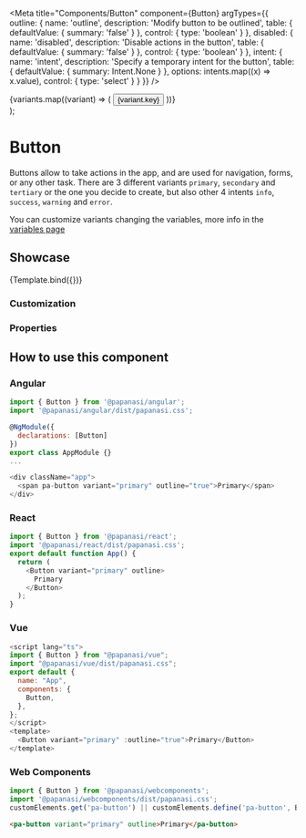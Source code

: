 
<Meta
  title="Components/Button"
  component={Button}
  argTypes={{
    outline: {
      name: 'outline',
      description: 'Modify button to be outlined',
      table: {
        defaultValue: { summary: 'false' }
      },
      control: {
        type: 'boolean'
      }
    },
    disabled: {
      name: 'disabled',
      description: 'Disable actions in the button',
      table: {
        defaultValue: { summary: 'false' }
      },
      control: {
        type: 'boolean'
      }
    },
    intent: {
      name: 'intent',
      description: 'Specify a temporary intent for the button',
      table: {
        defaultValue: { summary: Intent.None }
      },
      options: intents.map((x) => x.value),
      control: { type: 'select' }
    }
  }}
/>

  <div>
    {variants.map((variant) => (
      <Button key={variant.key} {...args} variant={variant.value}>
        {variant.key}
      </Button>
    ))}
  </div>
);

# Button

Buttons allow to take actions in the app, and are used for navigation, forms, or any other task.
There are 3 different variants `primary`, `secondary` and `tertiary` or the one you decide to create, but also other 4 intents `info`, `success`, `warning` and `error`.

You can customize variants changing the variables, more info in the [variables page](/docs/start--page)

## Showcase

<Canvas>
  <Story
    name="Default"
    args={{
      outline: false,
      disabled: false
    }}
  >
    {Template.bind({})}
  </Story>
</Canvas>

### Customization

<Customization />

### Properties

<ArgsTable story="Default" of={Button} />

## How to use this component

### Angular

```js
import { Button } from '@papanasi/angular';
import '@papanasi/angular/dist/papanasi.css';

@NgModule({
  declarations: [Button]
})
export class AppModule {}
...

<div className="app">
  <span pa-button variant="primary" outline="true">Primary</span>
</div>
```

### React

```js
import { Button } from '@papanasi/react';
import '@papanasi/react/dist/papanasi.css';
export default function App() {
  return (
    <Button variant="primary" outline>
      Primary
    </Button>
  );
}
```

### Vue

```js
<script lang="ts">
import { Button } from "@papanasi/vue";
import "@papanasi/vue/dist/papanasi.css";
export default {
  name: "App",
  components: {
    Button,
  },
};
</script>
<template>
  <Button variant="primary" :outline="true">Primary</Button>
</template>
```

### Web Components

```js
import { Button } from '@papanasi/webcomponents';
import '@papanasi/webcomponents/dist/papanasi.css';
customElements.get('pa-button') || customElements.define('pa-button', Button);
```

```html
<pa-button variant="primary" outline>Primary</pa-button>
```
